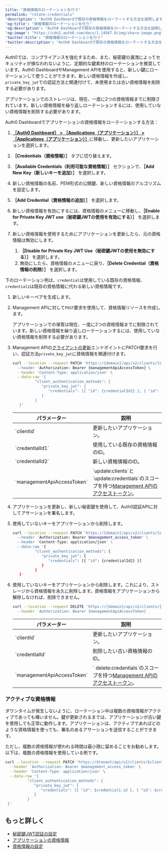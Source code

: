 ```yaml
---
title: "資格情報のローテーションを行う"
permalink: "rotate-credentials"
'description': "Auth0 Dashboardで既存の資格情報をローテートする方法を説明します。"
'og:title': "資格情報のローテーションを行う"
'og:description': "Auth0 Dashboardで既存の資格情報をローテートする方法を説明します。"
'og:image': "https://cdn2.auth0.com/docs/1.14567.0/img/share-image.png"
'twitter:title': "資格情報のローテーションを行う"
'twitter:description': "Auth0 Dashboardで既存の資格情報をローテートする方法を説明します。"
---
```


Auth0では、コンプライアンスを強化するため、また、秘密鍵の漏洩によってセキュリティが損なわれないように、定期的な鍵素材のローテーションを推奨しています。<Tooltip data-tooltip-id="react-containers-DefinitionTooltip-0" href="/ja-jp/glossary?term=auth0-dashboard" tip="Auth0 Dashboard: サービスを構成するためのAuth0の主製品。" cta="用語集の表示">Auth0 Dashboard</Tooltip>や<Tooltip data-tooltip-id="react-containers-DefinitionTooltip-0" href="/ja-jp/glossary?term=management-api" tip="Management API: 顧客が管理タスクを実行できるようにするための製品。" cta="用語集の表示">Management API</Tooltip>を使用すると、新しい鍵にローテーションして使うことができます。新しい資格情報を作成し、`private_key_jwt`での認証方法と関連付けて、未使用または古い資格情報を削除する必要があります。

<Callout icon="file-lines" color="#0EA5E9" iconType="regular">

アプリケーションでのストレージは、現在、一度に2つの資格情報までに制限されています。新しい資格情報を繰り返しローテーションするには、使用していない資格情報を削除する必要があります。

</Callout>

<Tabs><Tab title="Auth0 Dashboardの使用">

Auth0 Dashboardでアプリケーションの資格情報をローテーションする方法：

1. [**［Auth0 Dashboard］ > ［Applications（アプリケーション）］ > ［Applications（アプリケーション）］**](https://manage.auth0.com/#/applications)に移動し、更新したいアプリケーションを選択します。
2. **［Credentials（資格情報）］** タブに切り替えます。
3. **［Available Credentials（利用可能な資格情報）］** セクションで、**［Add New Key（新しいキーを追加）］** を選択します。
4. 新しい資格情報の名前、PEM形式の公開鍵、新しい資格情報のアルゴリズムを設定します。
5. **［Add Credential（資格情報の追加）］** を選択します。
6. 新しい資格情報を有効にするには、資格情報のメニューに移動し、**［Enable for Private Key JWT use（秘密鍵JWTの使用を有効にする）］** を選択します。
7. 新しい資格情報を使用するためにアプリケーションを更新したら、元の資格情報は無効にします。

   1. **［Disable for Private Key JWT Use（秘密鍵JWTの使用を無効にする）］** を選択します。
   2. 無効にしたら、資格情報のメニューに戻り、**［Delete Credential（資格情報の削除）］** を選択します。

</Tab><Tab title="Management APIの使用">

下のローテーション例は、`credential`は使用している既存の資格情報、`credential2`は既存の資格情報に代わる新しい資格情報です。

1. 新しいキーペアを生成します。
2. Management APIに対して`POST`要求を使用して、資格情報リソースを作成します。

   <Callout icon="file-lines" color="#0EA5E9" iconType="regular">

   アプリケーションでの保管は現在、一度に2つの資格情報までに制限されています。新しい資格情報を繰り返しローテーションするには、使用していない資格情報を削除する必要があります。

   </Callout>

3. Management APIの[クライアントの更新](https://auth0.com/docs/api/management/v2#!/Clients/patch_clients_by_id)エンドポイントにPATCH要求を行い、認証方法`private_key_jwt`に資格情報を関連付けます。

   ```bash lines
   curl --location --request PATCH 'https://{domain}/api/v2/clients/{clientId} \
     --header 'Authorization: Bearer {managementApiAccessToken} \
     --header 'Content-Type: application/json' \
     --data-raw '{
             "client_authentication_methods": {
                "private_key_jwt": {
                   "credentials": [{ "id": {credentialId1} }, { "id": {credentialId2} }]
                }
             }
      }'
   ```

   

   

   <table class="table"><thead>
   <tr>
   <th>パラメーター</th>
   <th>説明</th>
   </tr>
   </thead>
   <tbody>
   <tr>
   <td>`clientId`</td>
   <td>更新したいアプリケーション。</td>
   </tr>
   <tr>
   <td>`credentialId1`</td>
   <td>使用している既存の資格情報のID。</td>
   </tr>
   <tr>
   <td>`credentialId2`</td>
   <td>新しい資格情報のID。</td>
   </tr>
   <tr>
   <td>`managementApiAccessToken`</td>
   <td>`update:clients`と`update:credentials`のスコープを持つ<a href="/ja-jp/secure/tokens/access-tokens/management-api-access-tokens">Management APIのアクセストークン</a>。</td>
   </tr>
   </tbody>
   </table>
4. アプリケーションを更新し、新しい秘密鍵を使用して、Auth0認証APIに対してアサーションを署名します。
5. 使用していないキーをアプリケーションから削除します。

   ```bash lines
   curl --location --request PATCH 'https://{domain}/api/v2/clients/{clientId} \
     --header 'Authorization: Bearer $management_access_token' \
     --header 'Content-Type: application/json' \
     --data-raw '{
             "client_authentication_methods": {
                "private_key_jwt": {
                   "credentials": [{ "id": {credentialId2} }]
                }
             }
      }'
   ```

   

   
6. 使用していないキーをアプリケーションから削除します。これにより、ストレージから資格情報を永久に削除します。資格情報をアプリケーションから解除しなければ、削除できません。

   ```bash lines
   curl --location --request DELETE 'https://{domain}/api/v2/clients/{clientId}/credentials/{credentialId}' \
     --header 'Authorization: Bearer {managementApiAccessToken}
   ```

   

   

   <table class="table"><thead>
   <tr>
   <th>パラメーター</th>
   <th>説明</th>
   </tr>
   </thead>
   <tbody>
   <tr>
   <td>`clientId`</td>
   <td>更新したいアプリケーション。</td>
   </tr>
   <tr>
   <td>`credentialId`</td>
   <td>削除したい古い資格情報のID。</td>
   </tr>
   <tr>
   <td>`managementApiAccessToken`</td>
   <td>` delete:credentials`のスコープを持つ<a href="/ja-jp/secure/tokens/access-tokens/management-api-access-tokens">Management APIのアクセストークン</a>。</td>
   </tr>
   </tbody>
   </table>

</Tab></Tabs>

### アクティブな資格情報

ダウンタイムが発生しないように、ローテーション中は複数の資格情報がアクティブであっても構いません。鍵が更新されるまでは、アプリケーションが古い鍵を使用しても正常に動作します。アプリケーションは、アクティブであればどのような資格情報を使っても、署名のあるアサーションを送信することができます。

ただし、複数の資格情報が使われる時間は最小限に留めることをお勧めします。以下は、複数の資格情報を使用している例です。

```bash lines
curl --location --request PATCH 'https://$tenant/api/v2/clients/$client_id' \
  --header 'Authorization: Bearer $management_access_token' \
  --header 'Content-Type: application/json' \
  --data-raw '{
          "client_authentication_methods": {
             "private_key_jwt": {
                "credentials": [{ "id": $credential1.id }, { "id": $credential2.id }]
             }
          }
 }'
```

## もっと詳しく

* [秘密鍵JWT認証の設定](/ja-jp/get-started/applications/configure-private-key-jwt)
* [アプリケーションの資格情報](/ja-jp/secure/application-credentials)
* [資格情報の設定](/ja-jp/get-started/applications/credentials)